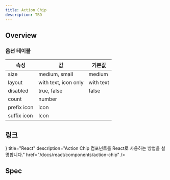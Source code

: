 ```yaml
---
title: Action Chip
description: TBD
---
```


<SanityContent title="Action Chip" />

## Overview

### 옵션 테이블

| 속성        | 값                   | 기본값    |
| ----------- | -------------------- | --------- |
| size        | medium, small        | medium    |
| layout      | with text, icon only | with text |
| disabled    | true, false          | false     |
| count       | number               |           |
| prefix icon | icon                 |           |
| suffix icon | Icon                 |           |

## 링크

<Cards>
  <Card
    icon={<AtomIcon />}
    title="React"
    description="Action Chip 컴포넌트를 React로 사용하는 방법을 설명합니다."
    href="/docs/react/components/action-chip"
  />
</Cards>

## Spec

<ComponentSpecBlock id="action-chip" />
